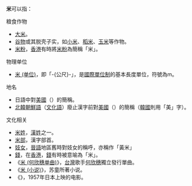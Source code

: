 '''米'''可以指：

;粮食作物
* [[稻|大米]]。
* [[谷物|谷物]]或其脱壳子实，如[[小米|小米]]、[[稻米|稻米]]、[[玉米|玉米]]等作物。
* [[米粉|米粉]]，[[香港|香港]]有時將[[米粉|米粉]]為簡稱「米」。

;物理单位
* [[米_(单位)|米 (单位)]]，即「-{公尺}-」，是[[國際單位制|國際單位制]]的基本長度單位，符號為m。

;地名
* 日語中對[[美國|美國]]（{{Jpn|j=米国|kyu=米國|rm=Beikoku|hg=べいこく}}）的簡稱。
* [[北韓|北韓]][[朝鮮語|朝鮮語]]（[[文化語|文化語]]）廢止漢字前對[[美國|美國]]（{{Kor|名=北|諺=미국|漢=米國|羅=Miguk}}）的簡稱（[[韓國|韓國]]則用「美」字）。

;文化相关
* [[米姓|米姓]]，[[漢姓|漢姓]]之一。
* [[米部|米部]]，漢字部首。
* [[妓女|妓女]]，[[晉語|晉語]]地區舊時對妓女的稱呼，亦稱作「黃米」
* [[錢|錢]]，在[[香港|香港]]，[[錢|錢]]有時被意喻為「米」。
* 《[[米_(何欣穗单曲)|米 (何欣穗单曲)]]》，[[台灣|台灣]]歌手[[何欣穗|何欣穗]]獨立發行單曲。
* 《[[米_(小说)|米 (小说)]]》，苏童所著小说。
* 《{{tsl|ja|米 (映画)|米 (电影)}}》，1957年日本上映的电影。
{{Disambig|M米|Cat=一字消歧义}}